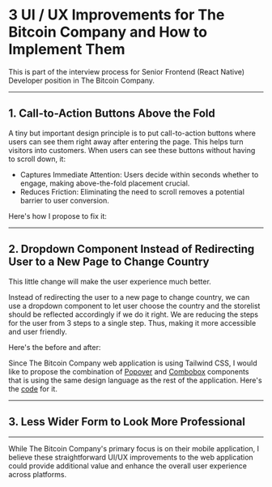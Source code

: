 <Cover
  src="/images/cover.jpg"
  alt="Image from the movie Alien - from cosmos.com"
  caption=""
/>

# 3 UI / UX Improvements for The Bitcoin Company and How to Implement Them

This is part of the interview process for Senior Frontend (React Native) Developer position in The Bitcoin Company.

---

## 1. Call-to-Action Buttons Above the Fold

A tiny but important design principle is to put call-to-action buttons where users can see them right away after entering the page. This helps turn visitors into customers. When users can see these buttons without having to scroll down, it:

- Captures Immediate Attention: Users decide within seconds whether to engage, making above-the-fold placement crucial.
- Reduces Friction: Eliminating the need to scroll removes a potential barrier to user conversion.

Here's how I propose to fix it:

<Cover
  src="/images/above-the-fold-before.png"
  alt="Screenshot showing the current placement of CTA buttons below the fold"
  caption="Current: CTA buttons require scrolling to discover"
/>

<Cover
  src="/images/above-the-fold-change.png"
  alt="Diagram showing the code changes needed to move CTAs above the fold"
  caption="Implementation: Moving CTAs above the fold requires removing the 'margin-top' when in desktop view, in mobile view it's already above the fold"
/>

<Cover
  src="/images/above-the-fold-after.png"
  alt="Screenshot showing the improved placement of CTA buttons above the fold"
  caption="Improved: CTA buttons immediately visible without scrolling"
/>

---

## 2. Dropdown Component Instead of Redirecting User to a New Page to Change Country

This little change will make the user experience much better.

Instead of redirecting the user to a new page to change country, we can use a dropdown component to let user choose the country and the storelist should be reflected accordingly if we do it right.
We are reducing the steps for the user from 3 steps to a single step. Thus, making it more accessible and user friendly.

Here's the before and after:

<Cover
  src="/images/reduce-step-before.png"
  alt="Screenshot showing the improved placement of CTA buttons above the fold"
  caption="Current: User needs to go to the new page just to change country"
/>

<Cover
  src="/images/reduce-step-after.png"
  alt="Screenshot showing the improved placement of CTA buttons above the fold"
  caption="Improved: User can select a country from a Dropdown and the store list should reflect accordingly"
/>

Since The Bitcoin Company web application is using Tailwind CSS, I would like to propose the combination of [Popover](https://ui.shadcn.com/docs/components/popover) and [Combobox](https://ui.shadcn.com/docs/components/combobox) components that is using the same design language as the rest of the application. Here's the [code](https://github.com/umarluqman/thebtcco-web-app) for it.

---

## 3. Less Wider Form to Look More Professional

<Cover
  src="/images/form-too-wide-before.png"
  alt="Screenshot showing the current placement of CTA buttons below the fold"
  caption="Current: The form takes too much width on desktop"
/>

<Cover
  src="/images/form-too-wide-change.png"
  alt="Diagram showing the code changes needed to move CTAs above the fold"
  caption="Implementation: Changing the max width from 'max-w-7xl' to 'max-w-2xl' is the way to go"
/>

<Cover
  src="/images/form-too-wide-after.png"
  alt="Screenshot showing the improved placement of CTA buttons above the fold"
  caption="Improved: The form looks less wide and more professional"
/>

---

While The Bitcoin Company's primary focus is on their mobile application, I believe these straightforward UI/UX improvements to the web application could provide additional value and enhance the overall user experience across platforms.
